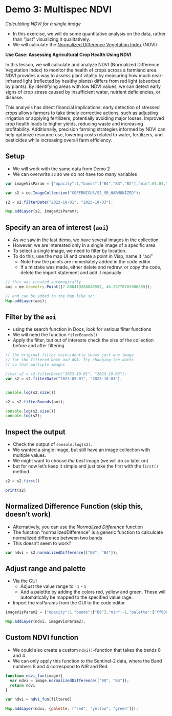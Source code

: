 
# Demo 3: Multispec NDVI {#sec-gee-demo-ndvi1}

*Calculating NDVI for a single image*

- In this exercise, we will do some quantitative analysis on the data, rather than "just" visualizing it qualitatively.
- We will calculate the [Normalized Difference Vegetation Index](https://en.wikipedia.org/wiki/Normalized_difference_vegetation_index) (NDVI)



**Use Case: Assessing Agricultural Crop Health Using NDVI**

In this lesson, we will calculate and analyze NDVI (Normalized Difference Vegetation Index) to monitor the health of crops across a farmland area. NDVI provides a way to assess plant vitality by measuring how much near-infrared light (reflected by healthy plants) differs from red light (absorbed by plants). By identifying areas with low NDVI values, we can detect early signs of crop stress caused by insufficient water, nutrient deficiencies, or disease.

This analysis has direct financial implications: early detection of stressed crops allows farmers to take timely corrective actions, such as adjusting irrigation or applying fertilizers, potentially avoiding major losses. Improved crop health leads to higher yields, reducing waste and increasing profitability. Additionally, precision farming strategies informed by NDVI can help optimize resource use, lowering costs related to water, fertilizers, and pesticides while increasing overall farm efficiency.

## Setup

- We will work with the same data from Demo 2
- We can overwrite `s2` so we do not have too many variables

```js
var imageVisParam = {"opacity":1,"bands":["B4","B3","B2"],"min":85.84,"max":4206.16,"gamma":3.055}

var s2 = ee.ImageCollection("COPERNICUS/S2_SR_HARMONIZED");

s2 = s2.filterDate("2023-10-01", "2023-10-03");

Map.addLayer(s2, imageVisParam);
```

## Specify an area of interest (`aoi`)

- As we saw in the last demo, we have several images in the collection.
- However, we are interested only in a single image of a specific area
- To select a single image, we need to filter by location.
- To do this, use the map UI and create a point in Visp, name it "aoi"
  - Note how the points are immediately added in the code editor
  - If a mistake was made, either delete and redraw, or copy the code, delete the import statement and add it manually

```js
// this was created automagically
aoi = ee.Geometry.Point([7.880419288840592, 46.29770703906289]);

// and can be added to the Map like so:
Map.addLayer(aoi);
```

## Filter by the `aoi`

- using the search function in Docs, look for various filter functions
- We will need the function `filerBounds()`
- Apply the filter, but out of intereste check the size of the collection before and after filtering

```js
// the original filter coincidently shows just one image 
// for the filtered Date and AOI. Try changing the dates 
// so that multiple images 

//var s2 = s2.filterDate("2023-10-01", "2023-10-03");
var s2 = s2.filterDate("2023-09-01", "2023-10-03");


console.log(s2.size())

s2 = s2.filterBounds(aoi);

console.log(s2.size())
console.log(s2);
```

## Inspect the output

- Check the output of `console.log(s2)`. 
- We wanted a single image, but still have an image collection with multiple values. 
- We might want to choose *the best* image (we will do so later on)
- but for now let's keep it simple and just take the first with the `first()` method

```js
s2 = s2.first()

print(s2)
```

## Normalized Difference Function (skip this, doesn't work)

- Alternatively, you can use the *Normalized Difference* function
- The function "normalizedDifference" is a generic function to calculcate normalized difference between two bands
- This doesn't seem to work?

```js
var ndvi = s2.normalizedDifference(["B8", "B4"]);
```



## Adjust range and palette

- Via the GUI
  - Adjust the value range to `-1` - `1`
  - Add a palettte by adding the colors red, yellow and green. These will automatically be mapped to the specified value rage.
- Import the visParams from the GUI to the code editor

```js
imageVisParam2 = {"opacity":1,"bands":["B8"],"min":-1,"palette":["ff0000","ffff00","008000"]};

Map.addLayer(ndvi, imageVisParam2);

```


## Custom NDVI function

- We could also create a custom `ndvi()`-function that takes the bands 8 and 4
- We can only apply this function to the Sentinel-2 data, where the Band numbers 8 and 4 correspond to NIR and Red.

```js
function ndvi_fun(image){
  var ndvi = image.normalizedDifference(["B8", "B4"]);
  return ndvi
}

var ndvi = ndvi_fun(filtered)

Map.addLayer(ndvi, {palette: ["red", "yellow", "green"]});
``` 